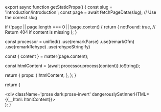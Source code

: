 


export async function getStaticProps() {
  const slug = 'introduction/introduction';
  const page = await fetchPageData(slug); // Use the correct slug

  if (!page || page.length === 0 || !page.content) {
    return {
      notFound: true, // Return 404 if content is missing
    };
  }

  const processor = unified()
                          .use(remarkParse)
                          .use(remarkGfm)
                          .use(remarkRehype)
                          .use(rehypeStringify)

  const { content } = matter(page.content);

const htmlContent = (await processor.process(content)).toString();



  return {
    props: {
      htmlContent,
    },
  };
}


  return (
    <div className='w-full'>
      <div className='prose dark:prose-invert' dangerouslySetInnerHTML={{__html: htmlContent}}></div>
      <Pagination
        pages={pages}
      />
    </div>
  );
}  